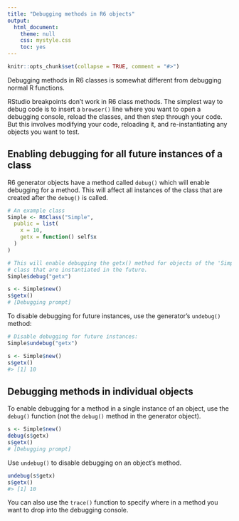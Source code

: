 ```yaml
---
title: "Debugging methods in R6 objects"
output:
  html_document:
    theme: null
    css: mystyle.css
    toc: yes
---
```


<!--
%\VignetteEngine{knitr::rmarkdown}
%\VignetteIndexEntry{Debugging methods in R6 objects}
-->

```r
knitr::opts_chunk$set(collapse = TRUE, comment = "#>")
```

Debugging methods in R6 classes is somewhat different from debugging normal R functions.

RStudio breakpoints don't work in R6 class methods. The simplest way to debug code is to insert a `browser()` line where you want to open a debugging console, reload the classes, and then step through your code. But this involves modifying your code, reloading it, and re-instantiating any objects you want to test.

## Enabling debugging for all future instances of a class

R6 generator objects have a method called `debug()` which will enable debugging for a method. This will affect all instances of the class that are created after the `debug()` is called.

```r
# An example class
Simple <- R6Class("Simple",
  public = list(
    x = 10,
    getx = function() self$x
  )
)

# This will enable debugging the getx() method for objects of the 'Simple'
# class that are instantiated in the future.
Simple$debug("getx")

s <- Simple$new()
s$getx()
# [Debugging prompt]
```

To disable debugging for future instances, use the generator's `undebug()` method:

```r
# Disable debugging for future instances:
Simple$undebug("getx")

s <- Simple$new()
s$getx()
#> [1] 10
```


## Debugging methods in individual objects

To enable debugging for a method in a single instance of an object, use the `debug()` function (not the `debug()` method in the generator object).

```r
s <- Simple$new()
debug(s$getx)
s$getx()
# [Debugging prompt]
```

Use `undebug()` to disable debugging on an object's method.

```r
undebug(s$getx)
s$getx()
#> [1] 10
```


You can also use the `trace()` function to specify where in a method you want to drop into the debugging console.
